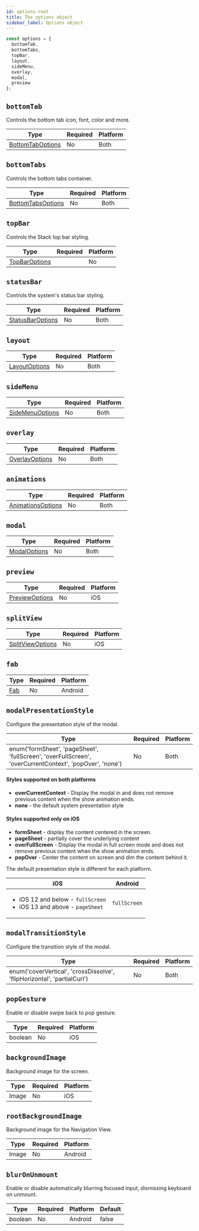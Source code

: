 ```yaml
---
id: options-root
title: The options object
sidebar_label: Options object
---
```


```js
const options = {
  bottomTab,
  bottomTabs,
  topBar,
  layout,
  sideMenu,
  overlay,
  modal,
  preview
};
```

## `bottomTab`

Controls the bottom tab icon, font, color and more.

| Type                                  | Required | Platform |
| ------------------------------------- | -------- | -------- |
| [BottomTabOptions](bottomTab-options) | No       | Both     |

## `bottomTabs`

Controls the bottom tabs container.

| Type                                    | Required | Platform |
| --------------------------------------- | -------- | -------- |
| [BottomTabsOptions](bottomTabs-options) | No       | Both     |

## `topBar`

Controls the Stack top bar styling.

| Type                           | Required | Platform |
| ------------------------------ | -------- | -------- |
| [TopBarOptions](stack-options) |          | No       |

## `statusBar`

Controls the system's status bar styling.

| Type                                  | Required | Platform |
| ------------------------------------- | -------- | -------- |
| [StatusBarOptions](statusBar-options) | No       | Both     |

## `layout`

| Type                            | Required | Platform |
| ------------------------------- | -------- | -------- |
| [LayoutOptions](layout-options) | No       | Both     |

## `sideMenu`

| Type                                | Required | Platform |
| ----------------------------------- | -------- | -------- |
| [SideMenuOptions](sideMenu-options) | No       | Both     |

## `overlay`

| Type                              | Required | Platform |
| --------------------------------- | -------- | -------- |
| [OverlayOptions](overlay-options) | No       | Both     |

## `animations`

| Type                                    | Required | Platform |
| --------------------------------------- | -------- | -------- |
| [AnimationsOptions](animations-options) | No       | Both     |

## `modal`

| Type                          | Required | Platform |
| ----------------------------- | -------- | -------- |
| [ModalOptions](modal-options) | No       | Both     |

## `preview`

| Type                              | Required | Platform |
| --------------------------------- | -------- | -------- |
| [PreviewOptions](preview-options) | No       | iOS      |

## `splitView`

| Type                                  | Required | Platform |
| ------------------------------------- | -------- | -------- |
| [SplitViewOptions](splitView-options) | No       | iOS      |

## `fab`

| Type               | Required | Platform |
| ------------------ | -------- | -------- |
| [Fab](fab-options) | No       | Android  |

## `modalPresentationStyle`

Configure the presentation style of the modal.

| Type                                                                                                    | Required | Platform |
| ------------------------------------------------------------------------------------------------------- | -------- | -------- |
| enum('formSheet', 'pageSheet', 'fullScreen', 'overFullScreen', 'overCurrentContext', 'popOver', 'none') | No       | Both     |

#### Styles supported on both platforms

- **overCurrentContext** - Display the modal in and does not remove previous content when the show animation ends.
- **none** - the default system presentation style

#### Styles supported only on iOS

- **formSheet** - display the content centered in the screen.
- **pageSheet** - partially cover the underlying content
- **overFullScreen** - Display the modal in full screen mode and does not remove previous content when the show animation ends.
- **popOver** - Center the content on screen and dim the content behind it.

The default presentation style is different for each platform.

| iOS                                                                                      | Android      |
| ---------------------------------------------------------------------------------------- | ------------ |
| <ul><li>iOS 12 and below - `fullScreen`</li><li>iOS 13 and above - `pageSheet`</li></ul> | `fullScreen` |

## `modalTransitionStyle`

Configure the transition style of the modal.

| Type                                                                    | Required | Platform |
| ----------------------------------------------------------------------- | -------- | -------- |
| enum('coverVertical', 'crossDissolve', 'flipHorizontal', 'partialCurl') | No       | Both     |

## `popGesture`

Enable or disable swipe back to pop gesture.

| Type    | Required | Platform |
| ------- | -------- | -------- |
| boolean | No       | iOS      |

## `backgroundImage`

Background image for the screen.

| Type  | Required | Platform |
| ----- | -------- | -------- |
| Image | No       | iOS      |

## `rootBackgroundImage`

Background image for the Navigation View.

| Type  | Required | Platform |
| ----- | -------- | -------- |
| Image | No       | Android  |

## `blurOnUnmount`

Enable or disable automatically blurring focused input, dismissing keyboard on unmount.

| Type    | Required | Platform | Default |
| ------- | -------- | -------- | ------- |
| boolean | No       | Android  | false   |
